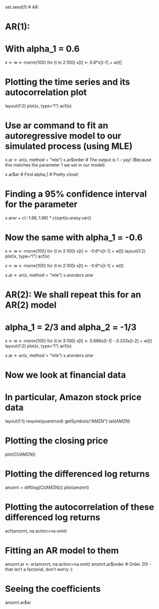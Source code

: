 set.seed(1)
# AR:

# AR(1):

# With alpha_1 = 0.6
x <- w <- rnorm(100)
for (t in 2:100) x[t] <- 0.6*x[t-1] + w[t]

# Plotting the time series and its autocorrelation plot
layout(1:2)
plot(x, type="l")
acf(x)

# Use ar command to fit an autoregressive model to our simulated process (using MLE)
x.ar <- ar(x, method = "mle")
x.ar$order 
# The output is 1 - yay! (Because this matches the parameter 1 we set in our model)

x.ar$ar # Find alpha_1
# Pretty close!

# Finding a 95% confidence interval for the parameter
x.ar$ar + c(-1.96, 1.96)*c(sqrt(x.ar$asy.var))

# Now the same with alpha_1 = -0.6
x <- w <- rnorm(100)
for (t in 2:100) x[t] <- -0.6*x[t-1] + w[t]
layout(1:2)
plot(x, type="l")
acf(x)

x <- w <- rnorm(100)
for (t in 2:100) x[t] <- -0.6*x[t-1] + w[t]

x.ar <- ar(x, method = "mle")
x.ar$order
x.ar$ar



# AR(2): We shall repeat this for an AR(2) model
# alpha_1 = 2/3 and alpha_2 = -1/3
x <- w <- rnorm(100)
for (t in 3:100) x[t] <- 0.666*x[t-1] - 0.333*x[t-2] + w[t]
layout(1:2)
plot(x, type="l")
acf(x)

x.ar <- ar(x, method = "mle")
x.ar$order
x.ar$ar

# Now we look at financial data
# In particular, Amazon stock price data
layout(1:1)
require(quantmod)
getSymbols("AMZN")
tail(AMZN)

# Plotting the closing price
plot(Cl(AMZN))

# Plotting the differenced log returns
amznrt = diff(log(Cl(AMZN))) 
plot(amznrt)

# Plotting the autocorrelation of these differenced log returns
acf(amznrt, na.action=na.omit)

# Fitting an AR model to them
amznrt.ar <- ar(amznrt, na.action=na.omit)
amznrt.ar$order
# Order 20! - that isn't a factorial, don't worry :) 

# Seeing the coefficients
amznrt.ar$ar